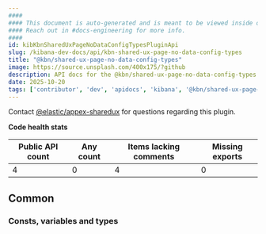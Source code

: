 ```yaml
---
####
#### This document is auto-generated and is meant to be viewed inside our experimental, new docs system.
#### Reach out in #docs-engineering for more info.
####
id: kibKbnSharedUxPageNoDataConfigTypesPluginApi
slug: /kibana-dev-docs/api/kbn-shared-ux-page-no-data-config-types
title: "@kbn/shared-ux-page-no-data-config-types"
image: https://source.unsplash.com/400x175/?github
description: API docs for the @kbn/shared-ux-page-no-data-config-types plugin
date: 2025-10-20
tags: ['contributor', 'dev', 'apidocs', 'kibana', '@kbn/shared-ux-page-no-data-config-types']
---
```




Contact [@elastic/appex-sharedux](https://github.com/orgs/elastic/teams/appex-sharedux) for questions regarding this plugin.

**Code health stats**

| Public API count  | Any count | Items lacking comments | Missing exports |
|-------------------|-----------|------------------------|-----------------|
| 4 | 0 | 4 | 0 |

## Common

### Consts, variables and types
<DocDefinitionList data={kbnSharedUxPageNoDataConfigTypesObj.common.misc}/>

